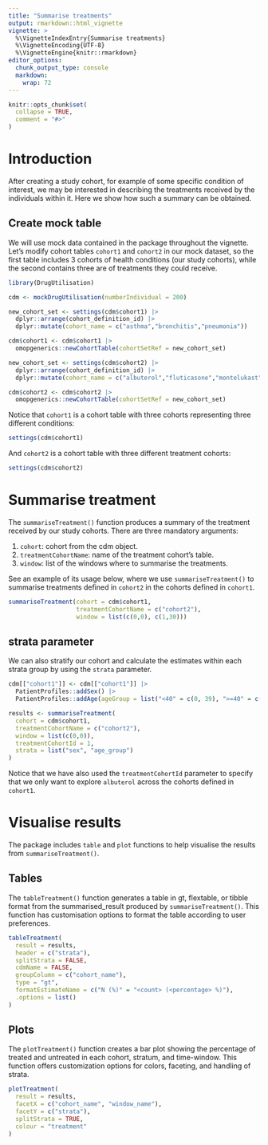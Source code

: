 ```yaml
---
title: "Summarise treatments"
output: rmarkdown::html_vignette
vignette: >
  %\VignetteIndexEntry{Summarise treatments}
  %\VignetteEncoding{UTF-8}
  %\VignetteEngine{knitr::rmarkdown}
editor_options: 
  chunk_output_type: console
  markdown: 
    wrap: 72
---
```


```r
knitr::opts_chunk$set(
  collapse = TRUE,
  comment = "#>"
)
```

# Introduction

After creating a study cohort, for example of some specific condition of interest, we may be interested in describing the treatments received by the individuals within it. Here we show how such a summary can be obtained.

## Create mock table

We will use mock data contained in the package throughout the vignette. Let's
modify cohort tables `cohort1` and `cohort2` in our mock dataset, so the first table includes 3 cohorts of health conditions (our study cohorts), while the second contains three are of treatments they could receive.

```r
library(DrugUtilisation)

cdm <- mockDrugUtilisation(numberIndividual = 200)

new_cohort_set <- settings(cdm$cohort1) |>
  dplyr::arrange(cohort_definition_id) |>
  dplyr::mutate(cohort_name = c("asthma","bronchitis","pneumonia"))

cdm$cohort1 <- cdm$cohort1 |>
  omopgenerics::newCohortTable(cohortSetRef = new_cohort_set)

new_cohort_set <- settings(cdm$cohort2) |>
  dplyr::arrange(cohort_definition_id) |>
  dplyr::mutate(cohort_name = c("albuterol","fluticasone","montelukast"))

cdm$cohort2 <- cdm$cohort2 |>
  omopgenerics::newCohortTable(cohortSetRef = new_cohort_set)
```

Notice that `cohort1` is a cohort table with three cohorts representing
three different conditions:

```r
settings(cdm$cohort1)
```

And `cohort2` is a cohort table with three different treatment cohorts:

```r
settings(cdm$cohort2)
```

# Summarise treatment 

The `summariseTreatment()` function produces a summary of the treatment received by our study cohorts. There are three mandatory arguments:

1.  `cohort`: cohort from the cdm object.
2.  `treatmentCohortName`: name of the treatment cohort's table.
3.  `window`: list of the windows where to summarise the treatments.

See an example of its usage below, where we use
`summariseTreatment()` to summarise treatments defined in
`cohort2` in the cohorts defined in `cohort1`.

```r
summariseTreatment(cohort = cdm$cohort1,
                   treatmentCohortName = c("cohort2"),
                   window = list(c(0,0), c(1,30)))
```

## strata parameter

We can also stratify our cohort and calculate the estimates within each
strata group by using the `strata` parameter.

```r
cdm[["cohort1"]] <- cdm[["cohort1"]] |>
  PatientProfiles::addSex() |>
  PatientProfiles::addAge(ageGroup = list("<40" = c(0, 39), ">=40" = c(40, 150)))

results <- summariseTreatment(
  cohort = cdm$cohort1,
  treatmentCohortName = c("cohort2"),
  window = list(c(0,0)),
  treatmentCohortId = 1,
  strata = list("sex", "age_group")
)
```

Notice that we have also used the `treatmentCohortId` parameter to
specify that we only want to explore `albuterol` across the cohorts defined in
`cohort1`.

# Visualise results

The package includes `table` and `plot` functions to help visualise the results from `summariseTreatment()`.

## Tables

The `tableTreatment()` function generates a table in gt, flextable, or tibble format from the summarised_result produced by `summariseTreatment()`. This function has customisation options to format the table according to user preferences.

```r
tableTreatment(
  result = results,
  header = c("strata"),
  splitStrata = FALSE,
  cdmName = FALSE,
  groupColumn = c("cohort_name"),
  type = "gt",
  formatEstimateName = c("N (%)" = "<count> (<percentage> %)"),
  .options = list()
)
```

## Plots

The `plotTreatment()` function creates a bar plot showing the percentage of treated and untreated in each cohort, stratum, and time-window. This function offers customization options for colors, faceting, and handling of strata.

```r
plotTreatment(
  result = results,
  facetX = c("cohort_name", "window_name"),
  facetY = c("strata"),
  splitStrata = TRUE,
  colour = "treatment"
)
```
